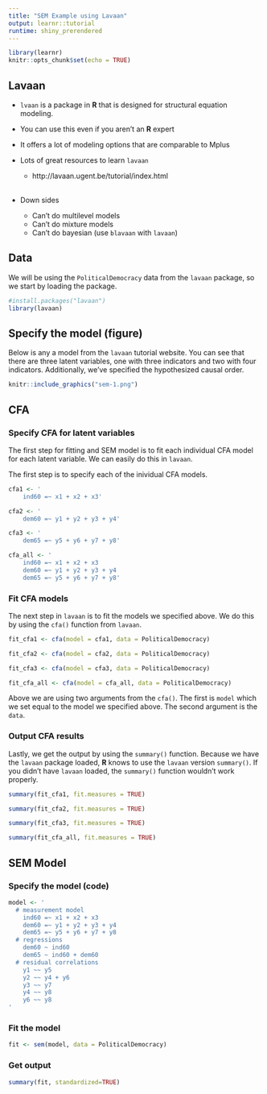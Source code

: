 ```yaml
---
title: "SEM Example using Lavaan"
output: learnr::tutorial
runtime: shiny_prerendered
---
```


```r
library(learnr)
knitr::opts_chunk$set(echo = TRUE)
```


## Lavaan

- `lvaan` is a package in **R** that is designed for structural equation modeling. 

- You can use this even if you aren't an **R** expert

- It offers a lot of modeling options that are comparable to Mplus

- Lots of great resources to learn `lavaan`
    + http://lavaan.ugent.be/tutorial/index.html<br />
    <br />
    
- Down sides
    + Can't do multilevel models
    + Can't do mixture models
    + Can't do bayesian (use `blavaan` with `lavaan`)
    
## Data 

We will be using the `PoliticalDemocracy` data from the `lavaan` package, so we start by loading the package.

```r
#install.packages("lavaan")
library(lavaan)

```



## Specify the model (figure)

Below is any a model from the `lavaan` tutorial website.  You can see that there are three latent variables, one with three indicators and two with four indicators. Additionally, we've specified the hypothesized causal order.

```r
knitr::include_graphics("sem-1.png")
```

## CFA

### Specify CFA for latent variables

The first step for fitting and SEM model is to fit each individual CFA model for each latent variable.  We can easily do this in `lavaan`.  

The first step is to specify each of the inividual CFA models.

```r

cfa1 <- '
    ind60 =~ x1 + x2 + x3'

cfa2 <- '
    dem60 =~ y1 + y2 + y3 + y4'

cfa3 <- '
    dem65 =~ y5 + y6 + y7 + y8'

cfa_all <- '
    ind60 =~ x1 + x2 + x3
    dem60 =~ y1 + y2 + y3 + y4
    dem65 =~ y5 + y6 + y7 + y8'

```

### Fit CFA models

The next step in `lavaan` is to fit the models we specified above. We do this by using the `cfa()` function from `lavaan`.

```r

fit_cfa1 <- cfa(model = cfa1, data = PoliticalDemocracy)

fit_cfa2 <- cfa(model = cfa2, data = PoliticalDemocracy)

fit_cfa3 <- cfa(model = cfa3, data = PoliticalDemocracy)

fit_cfa_all <- cfa(model = cfa_all, data = PoliticalDemocracy)

```

Above we are using two arguments from the `cfa()`.  The first is `model` which we set equal to the model we specified above.  The second argument is the `data`.


### Output CFA results


Lastly, we get the output by using the `summary()` function.  Because we have the `lavaan` package loaded, **R** knows to use the `lavaan` version `summary()`.  If you didn't have `lavaan` loaded, the `summary()` function wouldn't work properly.

```r

summary(fit_cfa1, fit.measures = TRUE)

summary(fit_cfa2, fit.measures = TRUE)

summary(fit_cfa3, fit.measures = TRUE)

summary(fit_cfa_all, fit.measures = TRUE)

```

## SEM Model

### Specify the model (code)


```r

model <- '
  # measurement model
    ind60 =~ x1 + x2 + x3
    dem60 =~ y1 + y2 + y3 + y4
    dem65 =~ y5 + y6 + y7 + y8
  # regressions
    dem60 ~ ind60
    dem65 ~ ind60 + dem60
  # residual correlations
    y1 ~~ y5
    y2 ~~ y4 + y6
    y3 ~~ y7
    y4 ~~ y8
    y6 ~~ y8
'

```

### Fit the model

```r

fit <- sem(model, data = PoliticalDemocracy)

```

### Get output

```r

summary(fit, standardized=TRUE)

```





